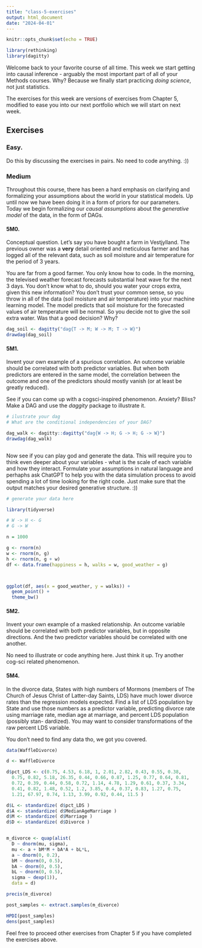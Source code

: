 ```yaml
---
title: "class-5-exercises"
output: html_document
date: "2024-04-01"
---
```


```r
knitr::opts_chunk$set(echo = TRUE)
```

```r
library(rethinking)
library(dagitty)
```

Welcome back to your favorite course of all time. This week we start getting into causal inference - arguably the most important part of all of your Methods courses. Why? Because we finally start practicing *doing science*, not just statistics.

The exercises for this week are versions of exercises from Chapter 5, modified to ease you into our next portfolio which we will start on next week.

## Exercises

### Easy.

Do this by discussing the exercises in pairs. No need to code anything. :))

### Medium

Throughout this course, there has been a hard emphasis on clarifying and formalizing your assumptions about the world in your statistical models. Up until now we have been doing it in a form of priors for our parameters. Today we begin formalizing our *causal assumptions* about the *generative model* of the data, in the form of DAGs.

#### 5M0.

Conceptual question. Let's say you have bought a farm in Vestjylland. The previous owner was a **very** detail oriented and meticulous farmer and has logged all of the relevant data, such as soil moisture and air temperature for the period of 3 years.

You are far from a good farmer. You only know how to code. In the morning, the televised weather forecast forecasts substantial heat wave for the next 3 days. You don't know what to do, should you water your crops extra, given this new information? You don't trust your common sense, so you throw in all of the data (soil moisture and air temperature) into your machine learning model. The model predicts that soil moisture for the forecasted values of air temperature will be normal. So you decide not to give the soil extra water. Was that a good decision? Why?


```r

dag_soil <- dagitty("dag{T -> M; W -> M; T -> W}")
drawdag(dag_soil)

```


#### 5M1.

Invent your own example of a spurious correlation. An outcome variable should be correlated with both predictor variables. But when both predictors are entered in the same model, the correlation between the outcome and one of the predictors should mostly vanish (or at least be greatly reduced). 

See if you can come up with a cogsci-inspired phenomenon. Anxiety? Bliss? Make a DAG and use the *daggity* package to illustrate it. 

```r

# ilustrate your dag
# What are the conditional independencies of your DAG?

dag_walk <- dagitty::dagitty("dag{W -> H; G -> H; G -> W}")
drawdag(dag_walk)



```

Now see if you can play god and generate the data. This will require you to think even deeper about your variables - what is the scale of each variable and how they interact. Formulate your assumptions in natural language and perhaphs ask ChatGPT to help you with the data simulation process to avoid spending a lot of time looking for the right code. Just make sure that the output matches your desired generative structure. :))

```r

# generate your data here

library(tidyverse)

# W -> H <- G
# G -> W

n = 1000

g <- rnorm(n)
w <- rnorm(n, g)
h <- rnorm(n, g + w)
df <- data.frame(happiness = h, walks = w, good_weather = g)



ggplot(df, aes(x = good_weather, y = walks)) +
  geom_point() +
  theme_bw()

```

#### 5M2.

Invent your own example of a masked relationship. An outcome variable should be correlated with both predictor variables, but in opposite directions. And the two predictor variables should be correlated with one another.

No need to illustrate or code anything here. Just think it up. Try another cog-sci related phenomenon.

#### 5M4.

In the divorce data, States with high numbers of Mormons (members of The Church of Jesus Christ of Latter-day Saints, LDS) have much lower divorce rates than the regression models expected. Find a list of LDS population by State and use those numbers as a predictor variable, predicting divorce rate using marriage rate, median age at marriage, and percent LDS population (possibly stan- dardized). You may want to consider transformations of the raw percent LDS variable.

You don't need to find any data tho, we got you covered.

```r

data(WaffleDivorce)

d <- WaffleDivorce

d$pct_LDS <- c(0.75, 4.53, 6.18, 1, 2.01, 2.82, 0.43, 0.55, 0.38,
  0.75, 0.82, 5.18, 26.35, 0.44, 0.66, 0.87, 1.25, 0.77, 0.64, 0.81,
  0.72, 0.39, 0.44, 0.58, 0.72, 1.14, 4.78, 1.29, 0.61, 0.37, 3.34,
  0.41, 0.82, 1.48, 0.52, 1.2, 3.85, 0.4, 0.37, 0.83, 1.27, 0.75,
  1.21, 67.97, 0.74, 1.13, 3.99, 0.92, 0.44, 11.5 )

d$L <- standardize( d$pct_LDS )
d$A <- standardize( d$MedianAgeMarriage )
d$M <- standardize( d$Marriage )
d$D <- standardize( d$Divorce )


m_divorce <- quap(alist(
  D ~ dnorm(mu, sigma), 
  mu <- a + bM*M + bA*A + bL*L,
  a ~ dnorm(0, 0.2),
  bM ~ dnorm(0, 0.5),
  bA ~ dnorm(0, 0.5), 
  bL ~ dnorm(0, 0.5),
  sigma ~ dexp(1)),
  data = d)

precis(m_divorce)

```

```r

post_samples <- extract.samples(m_divorce)

HPDI(post_samples)
dens(post_samples)


```



Feel free to proceed other exercises from Chapter 5 if you have completed the exercises above.